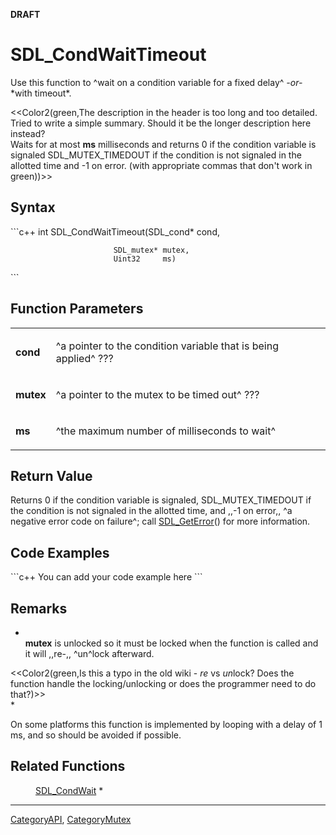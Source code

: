 <!-- pragma section-numbers off -->
<!-- pragma disable-camelcase -->
'''DRAFT'''

= SDL_CondWaitTimeout =
Use this function to ^wait on a condition variable for a fixed delay^ ''-or-'' *with timeout*.

<<Color2(green,The description in the header is too long and too detailed.  Tried to write a simple summary.  Should it be the longer description here instead?<br/>Waits for at most '''ms''' milliseconds and returns 0 if the condition variable is signaled SDL_MUTEX_TIMEDOUT if the condition is not signaled in the allotted time and -1 on error. (with appropriate commas that don't work in green))>>


== Syntax ==
```c++
int SDL_CondWaitTimeout(SDL_cond*  cond,
                        SDL_mutex* mutex,
                        Uint32     ms)
```

== Function Parameters ==
{|
|'''cond'''
|^a pointer to the condition variable that is being applied^ ???
|-
|'''mutex'''
|^a pointer to the mutex to be timed out^ ???
|-
|'''ms'''
|^the maximum number of milliseconds to wait^
|}

== Return Value ==
Returns 0 if the condition variable is signaled, SDL_MUTEX_TIMEDOUT if the condition is not signaled in the allotted time, and ,,-1 on error,, ^a negative error code on failure^; call [[SDL_GetError]]() for more information.

== Code Examples ==
```c++
You can add your code example here
```

== Remarks ==
*<br/>'''mutex''' is unlocked so it must be locked when the function is called and it will ,,re-,, ^un^lock afterward.

<<Color2(green,Is this a typo in the old wiki - ''re'' vs ''un''lock?  Does the function handle the locking/unlocking or does the programmer need to do that?)>><br/>*

On some platforms this function is implemented by looping with a delay of 1 ms, and so should be avoided if possible. 

== Related Functions ==
:[[SDL_CondWait]] *

----
[[CategoryAPI]], [[CategoryMutex]]
